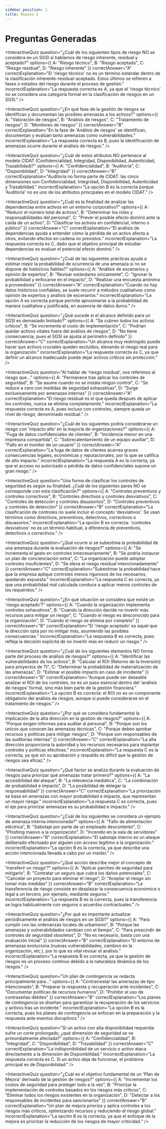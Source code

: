 ```yaml
---
sidebar_position: 1
title: Repaso 2
---
```


# Preguntas Generadas
<InteractiveQuiz
  question="¿Cuál de los siguientes tipos de riesgo NO se considera en un SGSI si hablamos de riesgo inherente, residual y aceptado?"
  options={{
    A: "Riesgo técnico",
    B: "Riesgo aceptado",
    C: "Riesgo residual",
    D: "Riesgo inherente"
  }}
  correctAnswer="A"
  correctExplanation="El 'riesgo técnico' no es un término estándar dentro de la clasificación inherente-residual-aceptado. Estos últimos se refieren a fases o estados del riesgo durante el proceso de gestión."
  incorrectExplanation="La respuesta correcta es A, ya que el 'riesgo técnico' no se considera una categoría formal en la clasificación de riesgos en un SGSI."
/>

<InteractiveQuiz
  question="¿En qué fase de la gestión de riesgos se identifican y documentan las posibles amenazas a los activos?"
  options={{
    A: "Valoración de riesgos",
    B: "Análisis de riesgos",
    C: "Tratamiento de riesgos",
    D: "Monitoreo de riesgos"
  }}
  correctAnswer="B"
  correctExplanation="En la fase de 'Análisis de riesgos' se identifican, documentan y evalúan tanto amenazas como vulnerabilidades."
  incorrectExplanation="La respuesta correcta es B, pues la identificación de amenazas ocurre durante el análisis de riesgos."
/>

<InteractiveQuiz
  question="¿Cuál de estos atributos NO pertenece al modelo CIDAT (Confidencialidad, Integridad, Disponibilidad, Autenticidad, Trazabilidad)?"
  options={{
    A: "Confidencialidad",
    B: "Auditoría",
    C: "Disponibilidad",
    D: "Integridad"
  }}
  correctAnswer="B"
  correctExplanation="Auditoría no forma parte de CIDAT: las cinco dimensiones son Confidencialidad, Integridad, Disponibilidad, Autenticidad y Trazabilidad."
  incorrectExplanation="La opción B es la correcta porque 'Auditoría' no es uno de los atributos principales en el modelo CIDAT."
/>

<InteractiveQuiz
  question="¿Cuál es la finalidad de analizar las dependencias entre activos en un entorno corporativo?"
  options={{
    A: "Reducir el número total de activos",
    B: "Determinar los roles y responsabilidades del personal",
    C: "Prever el posible efecto dominó ante la caída de un activo",
    D: "Clasificar los activos en confidencial, interno o público"
  }}
  correctAnswer="C"
  correctExplanation="El análisis de dependencias ayuda a entender cómo la pérdida de un activo afecta a otros, evitando efectos en cadena no previstos."
  incorrectExplanation="La respuesta correcta es C, dado que el objetivo principal de estudiar dependencias es evaluar el potencial efecto dominó."
/>

<InteractiveQuiz
  question="¿Cuál de las siguientes prácticas ayuda a estimar mejor la probabilidad de ocurrencia de una amenaza si no se dispone de históricos fiables?"
  options={{
    A: "Análisis de escenarios y opinión de expertos",
    B: "Revisar estándares únicamente",
    C: "Ignorar la probabilidad y enfocarse en el impacto",
    D: "Realizar una encuesta anónima a proveedores"
  }}
  correctAnswer="A"
  correctExplanation="Cuando no hay datos históricos confiables, se suele recurrir a métodos cualitativos como opinión de expertos y análisis de escenarios."
  incorrectExplanation="La opción A es correcta porque permite aproximarse a la probabilidad de manera cualitativa y justificada, en ausencia de datos duros."
/>

<InteractiveQuiz
  question="¿Qué sucede si el alcance definido para un SGSI es demasiado limitado?"
  options={{
    A: "Se cubren todos los activos críticos",
    B: "Se incrementa el costo de implementación",
    C: "Podrían quedar activos vitales fuera del análisis de riesgos",
    D: "No tiene consecuencia, pues el SGSI se ajusta al perímetro definido"
  }}
  correctAnswer="C"
  correctExplanation="Un alcance muy restringido puede hacer que activos cruciales queden excluidos, elevando el riesgo real para la organización."
  incorrectExplanation="La respuesta correcta es C, ya que definir un alcance inadecuado puede dejar activos críticos sin protección."
/>

<InteractiveQuiz
  question="Al hablar de 'riesgo residual', nos referimos al riesgo que..."
  options={{
    A: "Permanece tras aplicar los controles de seguridad",
    B: "Se asume cuando no se instala ningún control",
    C: "Se reduce a cero con medidas de seguridad exhaustivas",
    D: "Surge exclusivamente por amenazas internas"
  }}
  correctAnswer="A"
  correctExplanation="El riesgo residual es el que queda después de aplicar los controles, nunca se elimina completamente."
  incorrectExplanation="La respuesta correcta es A, pues incluso con controles, siempre queda un nivel de riesgo, denominado residual."
/>

<InteractiveQuiz
  question="¿Cuál de los siguientes podría considerarse un riesgo con 'impacto alto' en la mayoría de organizaciones?"
  options={{
    A: "Fuga de datos confidenciales de clientes",
    B: "Incidencia menor en una impresora compartida",
    C: "Sobrecalentamiento de un equipo auxiliar",
    D: "Fallo en el monitor de un usuario"
  }}
  correctAnswer="A"
  correctExplanation="La fuga de datos de clientes acarrea graves consecuencias legales, económicas y reputacionales, por lo que se califica de alto impacto."
  incorrectExplanation="La respuesta A es la correcta, ya que el acceso no autorizado o pérdida de datos confidenciales supone un gran riesgo."
/>

<InteractiveQuiz
  question="Una forma de clasificar los controles de seguridad es según su finalidad. ¿Cuál de los siguientes pares NO se corresponde con esta clasificación?"
  options={{
    A: "Controles preventivos y controles correctivos",
    B: "Controles directivos y controles desviativos",
    C: "Controles de detección y controles disuasorios",
    D: "Controles preventivos y controles de detección"
  }}
  correctAnswer="B"
  correctExplanation="La clasificación de controles no suele incluir el concepto 'desviativos'. Se usan términos como directivos, preventivos, detectivos, correctivos o disuasorios."
  incorrectExplanation="La opción B es correcta: 'controles desviativos' no es un término habitual, a diferencia de preventivos, detectivos o correctivos."
/>

<InteractiveQuiz
  question="¿Qué ocurre si se subestima la probabilidad de una amenaza durante la evaluación de riesgos?"
  options={{
    A: "Se incrementa el gasto en controles innecesariamente",
    B: "Se podría instaurar un plan de concienciación extra",
    C: "La organización puede adoptar controles insuficientes",
    D: "Se eleva el riesgo residual intencionadamente"
  }}
  correctAnswer="C"
  correctExplanation="Subestimar la probabilidad hace que la empresa aplique controles menos rigurosos de los necesarios, quedando expuesta."
  incorrectExplanation="La respuesta C es correcta, ya que una probabilidad mal calculada conduce a aplicar menos controles de los requeridos."
/>

<InteractiveQuiz
  question="¿En qué situación se considera que existe un 'riesgo aceptado'?"
  options={{
    A: "Cuando la organización implementa controles exhaustivos",
    B: "Cuando la dirección decide no invertir más recursos para mitigar un riesgo",
    C: "Cuando el riesgo es desconocido para la organización",
    D: "Cuando el riesgo se elimina por completo"
  }}
  correctAnswer="B"
  correctExplanation="El 'riesgo aceptado' es aquel que la dirección opta por no mitigar más, asumiendo las posibles consecuencias."
  incorrectExplanation="La respuesta B es correcta, pues refleja la decisión explícita de no invertir más en reducir un riesgo."
/>

<InteractiveQuiz
  question="¿Cuál de los siguientes elementos NO forma parte del proceso de análisis de riesgos?"
  options={{
    A: "Identificar las vulnerabilidades de los activos",
    B: "Calcular el ROI (Retorno de la Inversión) para proyectos de TI",
    C: "Determinar la probabilidad de materialización de las amenazas",
    D: "Estimar el posible impacto en caso de incidente"
  }}
  correctAnswer="B"
  correctExplanation="Aunque puede ser deseable analizar el ROI de los controles, no es un paso esencial dentro del 'análisis de riesgos' formal, sino más bien parte de la gestión financiera."
  incorrectExplanation="La opción B es correcta: el ROI no es un componente obligatorio del análisis de riesgos, aunque sí puede considerarse en el tratamiento de riesgos."
/>

<InteractiveQuiz
  question="¿Por qué se considera fundamental la implicación de la alta dirección en la gestión de riesgos?"
  options={{
    A: "Porque exigen informes para auditar al personal",
    B: "Porque son los únicos que conocen las amenazas técnicas",
    C: "Porque deben aprobar recursos y políticas para mitigar riesgos",
    D: "Porque son responsables de las auditorías internas"
  }}
  correctAnswer="C"
  correctExplanation="La alta dirección proporciona la autoridad y los recursos necesarios para implantar controles y políticas efectivas."
  incorrectExplanation="La respuesta C es la correcta, ya que sin su aprobación y respaldo es difícil que la gestión de riesgos sea eficaz."
/>

<InteractiveQuiz
  question="¿Qué factor se analiza durante la evaluación de riesgos para priorizar qué amenazas tratar primero?"
  options={{
    A: "La accesibilidad del ataque",
    B: "La relevancia mediática",
    C: "La combinación de probabilidad e impacto",
    D: "La posibilidad de delegar la responsabilidad"
  }}
  correctAnswer="C"
  correctExplanation="La priorización se basa en amenazas con mayor probabilidad e impacto, que representan un mayor riesgo."
  incorrectExplanation="La respuesta C es correcta, pues el eje para priorizar amenazas es su probabilidad e impacto."
/>

<InteractiveQuiz
  question="¿Cuál de los siguientes se considera un ejemplo de amenaza interna intencionada?"
  options={{
    A: "Fallo de alimentación eléctrica",
    B: "Sabotaje por parte de un empleado descontento",
    C: "Phishing masivo a la organización",
    D: "Incendio en la sala de servidores"
  }}
  correctAnswer="B"
  correctExplanation="El sabotaje interno es un ataque deliberado efectuado por alguien con acceso legítimo a la organización."
  incorrectExplanation="La opción B es la correcta, ya que describe una acción intencionada llevada a cabo por un insider."
/>

<InteractiveQuiz
  question="¿Qué acción describe mejor el concepto de 'transferir un riesgo'?"
  options={{
    A: "Aplicar parches de seguridad para mitigarlo",
    B: "Contratar un seguro que cubra los daños potenciales",
    C: "Cancelar un proyecto para eliminar el riesgo",
    D: "Aceptar el riesgo sin tomar más medidas"
  }}
  correctAnswer="B"
  correctExplanation="La transferencia de riesgo consiste en desplazar la consecuencia económica o legal a un tercero, por ejemplo, mediante seguros."
  incorrectExplanation="La respuesta B es la correcta, pues la transferencia se logra habitualmente con seguros o acuerdos contractuales."
/>

<InteractiveQuiz
  question="¿Por qué es importante actualizar periódicamente el análisis de riesgos en un SGSI?"
  options={{
    A: "Para cumplir con las ordenanzas locales de urbanismo",
    B: "Porque las amenazas y vulnerabilidades cambian con el tiempo",
    C: "Para prescindir de controles de seguridad obsoletos",
    D: "No es necesario, basta con una evaluación inicial"
  }}
  correctAnswer="B"
  correctExplanation="El entorno de amenazas evoluciona (nuevas vulnerabilidades, cambios en la organización, etc.), por lo que es vital revisar el análisis."
  incorrectExplanation="La respuesta B es correcta, ya que la gestión de riesgos es un proceso continuo debido a la naturaleza dinámica de los riesgos."
/>

<InteractiveQuiz
  question="Un plan de contingencia se redacta principalmente para..."
  options={{
    A: "Contrarrestar las amenazas de tipo intencionado",
    B: "Preparar la respuesta y recuperación ante incidentes",
    C: "Documentar políticas de recursos humanos",
    D: "Prohibir el uso de contraseñas débiles"
  }}
  correctAnswer="B"
  correctExplanation="Los planes de contingencia se diseñan para garantizar la recuperación de los servicios y activos tras un incidente."
  incorrectExplanation="La opción B es la correcta, pues los planes de contingencia se enfocan en la preparación y la respuesta ante eventos disruptivos."
/>

<InteractiveQuiz
  question="Si un activo con alta disponibilidad requerida sufre un corte prolongado, ¿qué dimensión de seguridad se ve primordialmente afectada?"
  options={{
    A: "Confidencialidad",
    B: "Integridad",
    C: "Disponibilidad",
    D: "Trazabilidad"
  }}
  correctAnswer="C"
  correctExplanation="La indisponibilidad de un servicio o activo ataca directamente a la dimensión de Disponibilidad."
  incorrectExplanation="La respuesta correcta es C. Si un activo deja de funcionar, el problema principal es de Disponibilidad."
/>

<InteractiveQuiz
  question="¿Cuál es el objetivo fundamental de un 'Plan de Mejora' derivado de la gestión de riesgos?"
  options={{
    A: "Incrementar los costos de seguridad para proteger todo a la vez",
    B: "Priorizar la implementación de controles basados en los riesgos más críticos",
    C: "Eliminar todos los riesgos existentes en la organización",
    D: "Detectar a los responsables de incidentes para sancionarlos"
  }}
  correctAnswer="B"
  correctExplanation="Un plan de mejora prioriza y aplica controles a los riesgos más críticos, optimizando recursos y reduciendo el riesgo global."
  incorrectExplanation="La opción B es la correcta, ya que el enfoque de la mejora es priorizar la reducción de los riesgos de mayor criticidad."
/>
